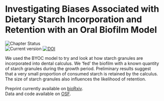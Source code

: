 # Investigating Biases Associated with Dietary Starch Incorporation and Retention with an Oral Biofilm Model

![Chapter Status](https://img.shields.io/badge/Status-journal submission-green)  
![Current version](https://img.shields.io/badge/Version-preprint-blue) [![DOI](https://zenodo.org/badge/DOI/10.5281/zenodo.5604670.svg)](https://doi.org/10.5281/zenodo.5604670)

We used the BYOC model to try and look at how starch granules are incorporated
into dental calculus. We 'fed' the biofilm with a known quantity of starch granules
during the growth period. Preliminary results suggest that a very small proportion
of consumed starch is retained by the calculus. The size of starch granules also
influences the likelihood of retention.

Preprint currently available on [bioRxiv](https://www.biorxiv.org/content/10.1101/2021.10.27.466104v1).  
Data and code available on [OSF](https://osf.io/uc5qy/).